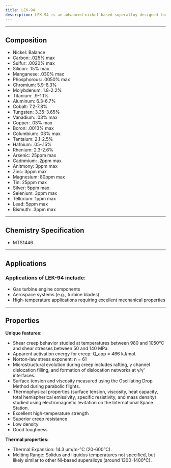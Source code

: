 ```yaml
---
title: LEK-94
description: LEK-94 is an advanced nickel-based superalloy designed for high-temperature applications, particularly in aerospace and gas turbine engines. LEK-94 is a single-crystal, precipitation-hardened nickel-based superalloy strengthened by γ' (gamma prime) precipitates. LEK-94's combination of high-temperature strength, creep resistance, and relatively low density makes it an excellent choice for advanced aerospace and industrial gas turbine applications where performance under extreme conditions is crucial.
---
```


---


## Composition

<Card className='properties'>
  <ul>
    <li>Nickel: Balance</li>
    <li>Carbon: .025% max</li>
    <li>Sulfur: .0020% max</li>
    <li>Silicon: .15% max</li>
    <li>Manganese: .030% max</li>
    <li>Phosphorous: .0050% max</li>
    <li>Chromium: 5.9-6.3%</li>
    <li>Molybdenum: 1.8-2.2%</li>
    <li>Titanium: .9-1.1%</li>
    <li>Aluminum: 6.3-6.7%</li>
    <li>Cobalt: 7.2-7.8%</li>
    <li>Tungsten: 3.35-3.65%</li>
    <li>Vanadium: .03% max</li>
    <li>Copper: .03% max</li>
    <li>Boron: .0013% max</li>
    <li>Columbium: .03% max</li>
    <li>Tantalum: 2.1-2.5%</li>
    <li>Hafnium: .05-.15%</li>
    <li>Rhenium: 2.3-2.6%</li>
    <li>Arsenic: 25ppm max</li>
    <li>Cadnmium: .2ppm max</li>
    <li>Anitmony: 3ppm max</li>
    <li>Zinc: 3ppm max</li>
    <li>Magnesium: 80ppm max</li>
    <li>Tin: 25ppm max</li>
    <li>Silver: 5ppm max</li>
    <li>Selenium: 3ppm max</li>
    <li>Tellurium: 1ppm max</li>
    <li>Lead: 5ppm max</li>
    <li>Bismuth: .3ppm max</li>
  </ul>
</Card>

---

## Chemistry Specification

- MTS1446

---

## Applications

### Applications of LEK-94 include:

- Gas turbine engine components
- Aerospace systems (e.g., turbine blades)
- High-temperature applications requiring excellent mechanical properties

---

## Properties

**Unique features:**

- Shear creep behavior studied at temperatures between 980 and 1050°C and shear stresses between 50 and 140 MPa.
- Apparent activation energy for creep: Q_app = 466 kJ/mol.
- Norton-law stress exponent: n = 61
- Microstructural evolution during creep includes rafting, γ channel dislocation filling, and formation of dislocation networks at γ/γ' interfaces.
- Surface tension and viscosity measured using the Oscillating Drop Method during parabolic flights.
- Thermophysical properties (surface tension, viscosity, heat capacity, total hemispherical emissivity, specific resistivity, and mass density) studied using electromagnetic levitation on the International Space Station.
- Excellent high-temperature strength
- Superior creep resistance
- Low density
- Good toughness

**Thermal properties:**

- Thermal Expansion: 14.3 μm/m-°C (20-600°C).
- Melting Range: Solidus and liquidus temperatures not specified, but likely similar to other Ni-based superalloys (around 1300-1400°C).
